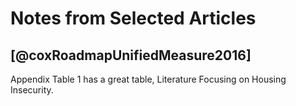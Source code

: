# Notes from Selected Articles

## [@coxRoadmapUnifiedMeasure2016]

Appendix Table 1 has a great table, Literature Focusing on Housing Insecurity.
